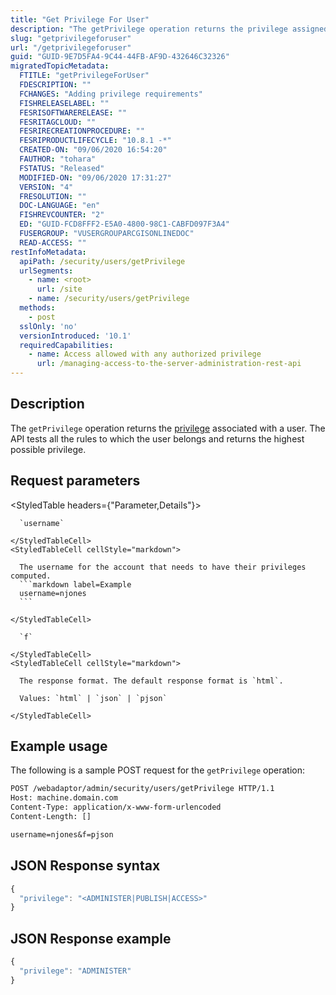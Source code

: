 ```yaml
---
title: "Get Privilege For User"
description: "The getPrivilege operation returns the privilege assigned to a specific user."
slug: "getprivilegeforuser"
url: "/getprivilegeforuser"
guid: "GUID-9E7D5FA4-9C44-44FB-AF9D-432646C32326"
migratedTopicMetadata:
  FTITLE: "getPrivilegeForUser"
  FDESCRIPTION: ""
  FCHANGES: "Adding privilege requirements"
  FISHRELEASELABEL: ""
  FESRISOFTWARERELEASE: ""
  FESRITAGCLOUD: ""
  FESRIRECREATIONPROCEDURE: ""
  FESRIPRODUCTLIFECYCLE: "10.8.1 -*"
  CREATED-ON: "09/06/2020 16:54:20"
  FAUTHOR: "tohara"
  FSTATUS: "Released"
  MODIFIED-ON: "09/06/2020 17:31:27"
  VERSION: "4"
  FRESOLUTION: ""
  DOC-LANGUAGE: "en"
  FISHREVCOUNTER: "2"
  ED: "GUID-FCD8FFF2-E5A0-4800-98C1-CABFD097F3A4"
  FUSERGROUP: "VUSERGROUPARCGISONLINEDOC"
  READ-ACCESS: ""
restInfoMetadata:
  apiPath: /security/users/getPrivilege
  urlSegments:
    - name: <root>
      url: /site
    - name: /security/users/getPrivilege
  methods:
    - post
  sslOnly: 'no'
  versionIntroduced: '10.1'
  requiredCapabilities:
    - name: Access allowed with any authorized privilege
      url: /managing-access-to-the-server-administration-rest-api
---
```


## Description

The `getPrivilege` operation returns the [privilege](/assignprivilege) associated with a user. The API tests all the rules to which the user belongs and returns the highest possible privilege.


##  Request parameters

<StyledTable headers={"Parameter,Details"}>
  <StyledTableRow>
    <StyledTableCell cellStyle="markdown">

      `username` 

    </StyledTableCell>
    <StyledTableCell cellStyle="markdown">

      The username for the account that needs to have their privileges computed.
      ```markdown label=Example
      username=njones
      ```

    </StyledTableCell>
  </StyledTableRow>
  <StyledTableRow>
    <StyledTableCell cellStyle="markdown">

      `f` 

    </StyledTableCell>
    <StyledTableCell cellStyle="markdown">

      The response format. The default response format is `html`.

      Values: `html` | `json` | `pjson`

    </StyledTableCell>
  </StyledTableRow>
</StyledTable>


## Example usage

The following is a sample POST request for the `getPrivilege` operation:

```markdown
POST /webadaptor/admin/security/users/getPrivilege HTTP/1.1
Host: machine.domain.com
Content-Type: application/x-www-form-urlencoded
Content-Length: []

username=njones&f=pjson
```

## JSON Response syntax

```javascript
{
  "privilege": "<ADMINISTER|PUBLISH|ACCESS>"
}
```

## JSON Response example

```javascript
{
  "privilege": "ADMINISTER"
}
```